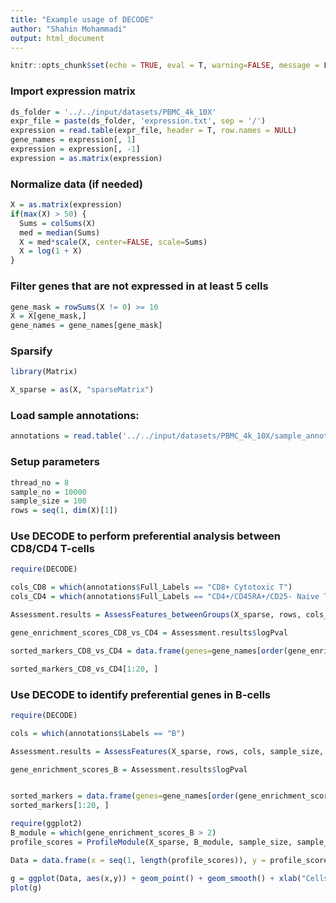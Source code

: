 ```yaml
---
title: "Example usage of DECODE"
author: "Shahin Mohammadi"
output: html_document
---
```

  
```r
knitr::opts_chunk$set(echo = TRUE, eval = T, warning=FALSE, message = F)
```


### Import expression matrix

```r
ds_folder = '../../input/datasets/PBMC_4k_10X'
expr_file = paste(ds_folder, 'expression.txt', sep = '/')
expression = read.table(expr_file, header = T, row.names = NULL)
gene_names = expression[, 1]
expression = expression[, -1]
expression = as.matrix(expression)
```

### Normalize data (if needed)

```r
X = as.matrix(expression)
if(max(X) > 50) {
  Sums = colSums(X)
  med = median(Sums)
  X = med*scale(X, center=FALSE, scale=Sums)
  X = log(1 + X)
}
```

### Filter genes that are not expressed in at least 5 cells

```r
gene_mask = rowSums(X != 0) >= 10
X = X[gene_mask,]
gene_names = gene_names[gene_mask]
```


### Sparsify
```r
library(Matrix)

X_sparse = as(X, "sparseMatrix")
```

### Load sample annotations:

```r
annotations = read.table('../../input/datasets/PBMC_4k_10X/sample_annotations.txt', sep='\t', header = T)
```

### Setup parameters

```r
thread_no = 8
sample_no = 10000
sample_size = 100
rows = seq(1, dim(X)[1])

```


### Use DECODE to perform preferential analysis between CD8/CD4 T-cells
```r
require(DECODE)

cols_CD8 = which(annotations$Full_Labels == "CD8+ Cytotoxic T")
cols_CD4 = which(annotations$Full_Labels == "CD4+/CD45RA+/CD25- Naive T")

Assessment.results = AssessFeatures_betweenGroups(X_sparse, rows, cols_CD8, cols_CD4, sample_size, sample_no, thread_no)

gene_enrichment_scores_CD8_vs_CD4 = Assessment.results$logPval

sorted_markers_CD8_vs_CD4 = data.frame(genes=gene_names[order(gene_enrichment_scores_CD8_vs_CD4, decreasing = TRUE)], scores=sort(gene_enrichment_scores_CD8_vs_CD4, decreasing = TRUE));

sorted_markers_CD8_vs_CD4[1:20, ]
```


### Use DECODE to identify preferential genes in B-cells

```r
require(DECODE)

cols = which(annotations$Labels == "B")

Assessment.results = AssessFeatures(X_sparse, rows, cols, sample_size, sample_no, thread_no)

gene_enrichment_scores_B = Assessment.results$logPval


sorted_markers = data.frame(genes=gene_names[order(gene_enrichment_scores_B, decreasing = TRUE)], pval=sort(gene_enrichment_scores_B, decreasing = TRUE))
sorted_markers[1:20, ]

```

```r
require(ggplot2)
B_module = which(gene_enrichment_scores_B > 2)
profile_scores = ProfileModule(X_sparse, B_module, sample_size, sample_no, thread_no);

Data = data.frame(x = seq(1, length(profile_scores)), y = profile_scores)

g = ggplot(Data, aes(x,y)) + geom_point() + geom_smooth() + xlab("Cells") + ylab("-log(pval)") 
plot(g)
```

